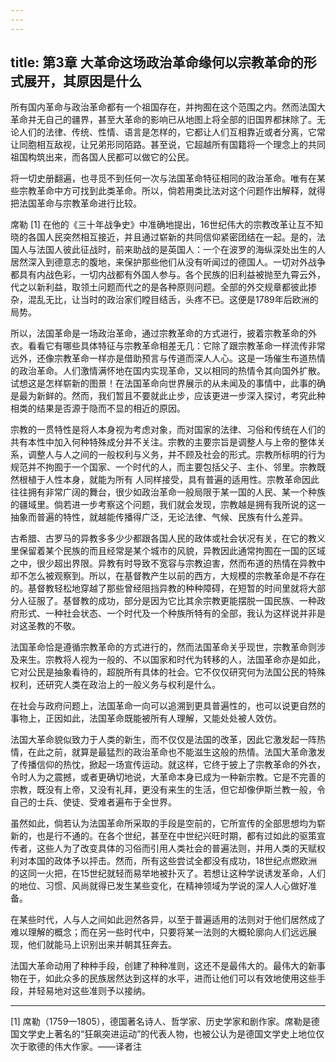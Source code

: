 ```yaml
---
---
---
```

title: 第3章 大革命这场政治革命缘何以宗教革命的形式展开，其原因是什么
---

所有国内革命与政治革命都有一个祖国存在，并拘囿在这个范围之内。然而法国大革命并无自己的疆界，甚至大革命的影响已从地图上将全部的旧国界都抹除了。无论人们的法律、传统、性情、语言是怎样的，它都让人们互相靠近或者分离，它常让同胞相互敌视，让兄弟形同陌路。甚至说，它超越所有国籍将一个理念上的共同祖国构筑出来，而各国人民都可以做它的公民。

将一切史册翻遍，也寻觅不到任何一次与法国革命特征相同的政治革命。唯有在某些宗教革命中方可找到此类革命。所以，倘若用类比法对这个问题作出解释，就得把法国革命与宗教革命进行比较。

席勒 [1] 在他的《三十年战争史》中准确地提出，16世纪伟大的宗教改革让互不知晓的各国人民突然相互接近，并且通过崭新的共同信仰紧密团结在一起。是的，法国人与法国人彼此征战时，前来助战的是英国人：一个在波罗的海纵深处出生的人居然深入到德意志的腹地，来保护那些他们从没有听闻过的德国人。一切对外战争都具有内战色彩，一切内战都有外国人参与。各个民族的旧利益被抛至九霄云外，代之以新利益，取领土问题而代之的是各种原则问题。全部的外交规章都彼此掺杂，混乱无比，让当时的政治家们瞠目结舌，头疼不已。这便是1789年后欧洲的局势。

所以，法国革命是一场政治革命，通过宗教革命的方式进行，披着宗教革命的外衣。看看它有哪些具体特征与宗教革命相差无几：它除了跟宗教革命一样流传非常远外，还像宗教革命一样亦是借助预言与传道而深人人心。这是一场催生布道热情的政治革命。人们激情满怀地在国内实现革命，又以相同的热情令其向国外扩散。试想这是怎样崭新的图景！在法国革命向世界展示的从未闻及的事情中，此事的确是最为新鲜的。然而，我们暂且不要就此止步，应该更进一步深入探讨，考究此种相类的结果是否源于隐而不显的相近的原因。

宗教的一贯特性是将人本身视为考虑对象，而对国家的法律、习俗和传统在人们的共有本性中加入何种特殊成分并不关注。宗教的主要宗旨是调整人与上帝的整体关系，调整人与人之间的一般权利与义务，并不顾及社会的形式。宗教所标明的行为规范并不拘囿于一个国家、一个时代的人，而主要包括父子、主仆、邻里。宗教既然根植于人性本身，就能为所有 人同样接受，具有普遍的适用性。宗教革命因此往往拥有非常广阔的舞台，很少如政治革命一般局限于某一国的人民、某一个种族的疆域里。倘若进一步考察这个问题，我们就会发现，宗教越是拥有我所说的这一抽象而普遍的特性，就越能传播得广泛，无论法律、气候、民族有什么差异。

古希腊、古罗马的异教多多少少都跟各国人民的政体或社会状况有关，在它的教义里保留着某个民族的而且经常是某个城市的风貌，异教因此通常拘囿在一国的区域之中，很少超出界限。异教有时导致不宽容与宗教迫害，然而布道的热情在异教中却不怎么被观察到。所以，在基督教产生以前的西方，大规模的宗教革命是不存在的。基督教轻松地穿越了那些曾经阻挡异教的种种障碍，在短暂的时间里就将大部分人征服了。基督教的成功，部分是因为它比其余宗教更能摆脱一国民族、一种政府形式、一种社会状态、一个时代及一个种族所特有的全部，我认为这样说并非是对这圣教的不敬。

法国革命恰是遵循宗教革命的方式进行的，然而法国革命关乎现世，宗教革命则涉及来生。宗教将人视为一般的、不以国家和时代为转移的人，法国革命亦是如此，它对公民是抽象看待的，超脱所有具体的社会。它不仅仅研究何为法国公民的特殊权利，还研究人类在政治上的一般义务与权利是什么。

在社会与政府问题上，法国革命一向可以追溯到更具普遍性的，也可以说更自然的事物上，正因如此，法国革命既能被所有人理解，又能处处被人效仿。

法国大革命貌似致力于人类的新生，而不仅仅是法国的改革，因此它激发起一阵热情，在此之前，就算是最猛烈的政治革命也不能滋生这般的热情。法国大革命激发了传播信仰的热忱，掀起一场宣传运动。就这样，它终于披上了宗教革命的外衣，令时人为之震撼，或者更确切地说，大革命本身已成为一种新宗教。它是不完善的宗教，既没有上帝，又没有礼拜，更没有来生的生活，但它却像伊斯兰教一般，令自己的士兵、使徒、受难者遍布于全世界。

虽然如此，倘若认为法国革命所采取的手段是空前的，它所宣传的全部思想均为崭新的，也是行不通的。在各个世纪，甚至在中世纪兴旺时期，都有过如此的驱策宣传者，这些人为了改变具体的习俗而引用人类社会的普遍法则，并用人类的天赋权利对本国的政体予以抨击。然而，所有这些尝试全都没有成功，18世纪点燃欧洲的这同一火把，在15世纪就轻而易举地被扑灭了。若想让这种学说诱发革命，人们的地位、习惯、风尚就得已发生某些变化，在精神领域为学说的深人人心做好准备。

在某些时代，人与人之间如此迥然各异，以至于普遍适用的法则对于他们居然成了难以理解的概念；而在另一些时代中，只要将某一法则的大概轮廓向人们远远展现，他们就能马上识别出来并朝其狂奔去。

法国大革命动用了种种手段，创建了种种准则，这还不是最伟大的。最伟大的新事物在于，如此众多的民族居然达到这样的水平，进而让他们可以有效地使用这些手段，并轻易地对这些准则予以接纳。



* * *



[1] 席勒（1759—1805），德国著名诗人、哲学家、历史学家和剧作家。席勒是德国文学史上著名的“狂飙突进运动”的代表人物，也被公认为是德国文学史上地位仅次于歌德的伟大作家。——译者注